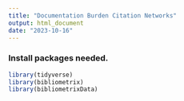 ```yaml
---
title: "Documentation Burden Citation Networks"
output: html_document
date: "2023-10-16"
---
```


### Install packages needed. 

```r
library(tidyverse)
library(bibliometrix)
library(bibliometrixData)
```

